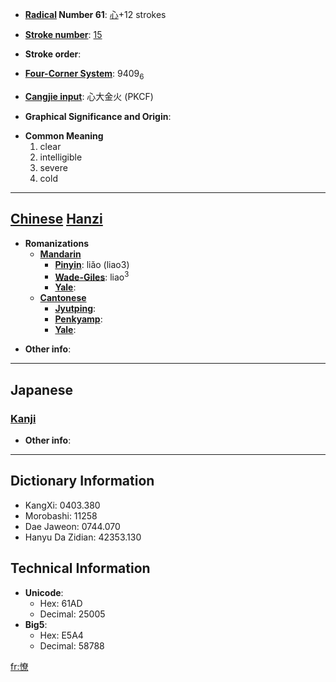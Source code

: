 * '''[[Wiktionary:Chinese radical index| Radical]] Number 61''': [[Wiktionary:Chinese radical index 心|心]]+12 strokes

* '''[[Wiktionary:Chinese total strokes index|Stroke number]]''': [[Wiktionary:Chinese total strokes index 15|15]]

* '''Stroke order''': 

* '''[[Wiktionary:Chinese four corner index|Four-Corner System]]''': 9409<sub>6</sub>

* '''[[Wiktionary:Chinese Cangjie index|Cangjie input]]''': 心大金火 (PKCF)

* '''Graphical Significance and Origin''': 

* '''Common Meaning'''
*#clear
*# intelligible
*# severe
*# cold


----

== [[Chinese]] [[Hanzi]] ==

* '''Romanizations'''
** '''[[Mandarin]]'''
*** '''[[Pinyin]]''': liǎo (liao3)
*** '''[[Wade-Giles]]''': liao<sup>3</sup>
*** '''[[Yale]]''': 
** '''[[Cantonese]]'''
*** '''[[Jyutping]]''':
*** '''[[Penkyamp]]''': 
*** '''[[Yale]]''': 

* '''Other info''': 

----

==Japanese==
===[[Kanji]]===
{{kanji|on readings=[[りょう]] (ryō)|kun readings=[[さとい]] (satoi)}}

* '''Other info''':  

----

== Dictionary Information ==

* KangXi: 0403.380
* Morobashi: 11258
* Dae Jaweon: 0744.070
* Hanyu Da Zidian: 42353.130

== Technical Information ==

* '''Unicode''':
** Hex: 61AD
** Decimal: 25005
* '''Big5''':
** Hex: E5A4
** Decimal: 58788

[[fr:憭]]